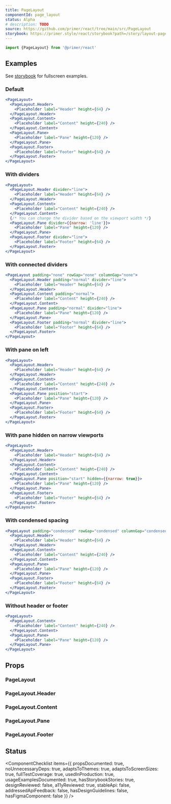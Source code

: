 ```yaml
---
title: PageLayout
componentId: page_layout
status: Alpha
# description: TODO
source: https://github.com/primer/react/tree/main/src/PageLayout
storybook: https://primer.style/react/storybook?path=/story/layout-pagelayout--playground
---
```


```js
import {PageLayout} from '@primer/react'
```

## Examples

<Note>

See [storybook](https://primer.style/react/storybook?path=/story/layout-pagelayout--playground) for fullscreen examples.

</Note>

### Default

```jsx live
<PageLayout>
  <PageLayout.Header>
    <Placeholder label="Header" height={64} />
  </PageLayout.Header>
  <PageLayout.Content>
    <Placeholder label="Content" height={240} />
  </PageLayout.Content>
  <PageLayout.Pane>
    <Placeholder label="Pane" height={120} />
  </PageLayout.Pane>
  <PageLayout.Footer>
    <Placeholder label="Footer" height={64} />
  </PageLayout.Footer>
</PageLayout>
```

### With dividers

```jsx live
<PageLayout>
  <PageLayout.Header divider="line">
    <Placeholder label="Header" height={64} />
  </PageLayout.Header>
  <PageLayout.Content>
    <Placeholder label="Content" height={240} />
  </PageLayout.Content>
  {/* You can change the divider based on the viewport width */}
  <PageLayout.Pane divider={{narrow: 'line'}}>
    <Placeholder label="Pane" height={120} />
  </PageLayout.Pane>
  <PageLayout.Footer divider="line">
    <Placeholder label="Footer" height={64} />
  </PageLayout.Footer>
</PageLayout>
```

### With connected dividers

```jsx live
<PageLayout padding="none" rowGap="none" columnGap="none">
  <PageLayout.Header padding="normal" divider="line">
    <Placeholder label="Header" height={64} />
  </PageLayout.Header>
  <PageLayout.Content padding="normal">
    <Placeholder label="Content" height={240} />
  </PageLayout.Content>
  <PageLayout.Pane padding="normal" divider="line">
    <Placeholder label="Pane" height={120} />
  </PageLayout.Pane>
  <PageLayout.Footer padding="normal" divider="line">
    <Placeholder label="Footer" height={64} />
  </PageLayout.Footer>
</PageLayout>
```

### With pane on left

```jsx live
<PageLayout>
  <PageLayout.Header>
    <Placeholder label="Header" height={64} />
  </PageLayout.Header>
  <PageLayout.Content>
    <Placeholder label="Content" height={240} />
  </PageLayout.Content>
  <PageLayout.Pane position="start">
    <Placeholder label="Pane" height={120} />
  </PageLayout.Pane>
  <PageLayout.Footer>
    <Placeholder label="Footer" height={64} />
  </PageLayout.Footer>
</PageLayout>
```

### With pane hidden on narrow viewports

```jsx live
<PageLayout>
  <PageLayout.Header>
    <Placeholder label="Header" height={64} />
  </PageLayout.Header>
  <PageLayout.Content>
    <Placeholder label="Content" height={240} />
  </PageLayout.Content>
  <PageLayout.Pane position="start" hidden={{narrow: true}}>
    <Placeholder label="Pane" height={120} />
  </PageLayout.Pane>
  <PageLayout.Footer>
    <Placeholder label="Footer" height={64} />
  </PageLayout.Footer>
</PageLayout>
```

### With condensed spacing

```jsx live
<PageLayout padding="condensed" rowGap="condensed" columnGap="condensed">
  <PageLayout.Header>
    <Placeholder label="Header" height={64} />
  </PageLayout.Header>
  <PageLayout.Content>
    <Placeholder label="Content" height={240} />
  </PageLayout.Content>
  <PageLayout.Pane>
    <Placeholder label="Pane" height={120} />
  </PageLayout.Pane>
  <PageLayout.Footer>
    <Placeholder label="Footer" height={64} />
  </PageLayout.Footer>
</PageLayout>
```

### Without header or footer

```jsx live
<PageLayout>
  <PageLayout.Content>
    <Placeholder label="Content" height={240} />
  </PageLayout.Content>
  <PageLayout.Pane>
    <Placeholder label="Pane" height={120} />
  </PageLayout.Pane>
</PageLayout>
```

## Props

### PageLayout

<PropsTable>
  <PropsTableRow
    name="containerWidth"
    type={`| 'full'
| 'medium'
| 'large'
| 'xlarge'`}
    defaultValue="'xlarge'"
    description="The maximum width of the page container."
  />
  <PropsTableRow
    name="padding"
    type={`| 'none'
| 'condensed'
| 'normal'`}
    defaultValue="'normal'"
    description="The spacing between the outer edges of the page container and the viewport"
  />
  <PropsTableRow
    name="columnGap"
    type={`| 'none'
| 'condensed'
| 'normal'`}
    defaultValue="'normal'"
  />
  <PropsTableRow
    name="rowGap"
    type={`| 'none'
| 'condensed'
| 'normal'`}
    defaultValue="'normal'"
  />
  <PropsTableSxRow />
</PropsTable>

### PageLayout.Header

<PropsTable>
  <PropsTableRow
    name="padding"
    type={`| 'none'
| 'condensed'
| 'normal'`}
    defaultValue="'normal'"
    description="The amount of padding inside the header."
  />
  <PropsTableRow
    name="divider"
    type={`| 'none'
| 'line'
| {
    narrow?:
      | 'none'
      | 'line' 
      | 'filled'
    regular?:
      | 'none'
      | 'line'
    wide?:
      | 'none'
      | 'line'
  }`}
    defaultValue="'none'"
  />
  <PropsTableRow
    name="dividerWhenNarrow"
    deprecated
    type={`| 'inherit'
| 'none'
| 'line'
| 'filled'`}
    defaultValue="'inherit'"
    description="Use the divider prop with a responsive value instead."
  />
  <PropsTableRow
    name="hidden"
    type={`| boolean
| {
    narrow?: boolean
    regular?: boolean
    wide?: boolean
  }`}
    defaultValue="false"
    description="Whether the header is hidden."
  />
  <PropsTableSxRow />
</PropsTable>

### PageLayout.Content

<PropsTable>
  <PropsTableRow
    name="width"
    type={`| 'full'
| 'medium'
| 'large'
| 'xlarge'`}
    defaultValue="'full'"
    description="The maximum width of the content region."
  />
  <PropsTableRow
    name="padding"
    type={`| 'none'
| 'condensed'
| 'normal'`}
    defaultValue="'normal'"
    description="The amount of padding inside the content."
  />
  <PropsTableRow
    name="hidden"
    type={`| boolean
| {
    narrow?: boolean
    regular?: boolean
    wide?: boolean
  }`}
    defaultValue="false"
    description="Whether the content is hidden."
  />
  <PropsTableSxRow />
</PropsTable>

### PageLayout.Pane

<PropsTable>
  <PropsTableRow
    name="position"
    type={`| 'start'
| 'end'
| {
    narrow?:
      | 'start'
      | 'end'
    regular?:
      | 'start'
      | 'end'
    wide?:
      | 'start'
      | 'end'
  }`}
    defaultValue="'start'"
  />
  <PropsTableRow
    name="positionWhenNarrow"
    deprecated
    type={`| 'inherit'
| 'start'
| 'end'`}
    defaultValue="'inherit'"
    description="Use the position prop with a responsive value instead."
  />
  <PropsTableRow
    name="width"
    type={`| 'small'
| 'medium'
| 'large'`}
    defaultValue="'medium'"
    description="The width of the pane."
  />
  <PropsTableRow
    name="padding"
    type={`| 'none'
| 'condensed'
| 'normal'`}
    defaultValue="'normal'"
    description="The amount of padding inside the pane."
  />
  <PropsTableRow
    name="divider"
    type={`| 'none'
| 'line'
| {
    narrow?:
      | 'none'
      | 'line' 
      | 'filled'
    regular?:
      | 'none'
      | 'line'
    wide?:
      | 'none'
      | 'line'
  }`}
    defaultValue="'none'"
  />
  <PropsTableRow
    name="dividerWhenNarrow"
    deprecated
    type={`| 'inherit'
| 'none'
| 'line'
| 'filled'`}
    defaultValue="'inherit'"
    description="Use the divider prop with a responsive value instead."
  />
  <PropsTableRow
    name="hidden"
    type={`| boolean
| {
    narrow?: boolean
    regular?: boolean
    wide?: boolean
  }`}
    defaultValue="false"
    description="Whether the pane is hidden."
  />
  <PropsTableSxRow />
</PropsTable>

### PageLayout.Footer

<PropsTable>
  <PropsTableRow
    name="padding"
    type={`| 'none'
| 'condensed'
| 'normal'`}
    defaultValue="'normal'"
    description="The amount of padding inside the footer."
  />
  <PropsTableRow
    name="divider"
    type={`| 'none'
| 'line'
| {
    narrow?:
      | 'none'
      | 'line' 
      | 'filled'
    regular?:
      | 'none'
      | 'line'
    wide?:
      | 'none'
      | 'line'
  }`}
    defaultValue="'none'"
  />
  <PropsTableRow
    name="dividerWhenNarrow"
    deprecated
    type={`| 'inherit'
| 'none'
| 'line'
| 'filled'`}
    defaultValue="'inherit'"
    description="Use the divider prop with a responsive value instead."
  />
  <PropsTableRow
    name="hidden"
    type={`| boolean
| {
    narrow?: boolean
    regular?: boolean
    wide?: boolean
  }`}
    defaultValue="false"
    description="Whether the footer is hidden."
  />
  <PropsTableSxRow />
</PropsTable>

## Status

<ComponentChecklist
  items={{
    propsDocumented: true,
    noUnnecessaryDeps: true,
    adaptsToThemes: true,
    adaptsToScreenSizes: true,
    fullTestCoverage: true,
    usedInProduction: true,
    usageExamplesDocumented: true,
    hasStorybookStories: true,
    designReviewed: false,
    a11yReviewed: true,
    stableApi: false,
    addressedApiFeedback: false,
    hasDesignGuidelines: false,
    hasFigmaComponent: false
  }}
/>
